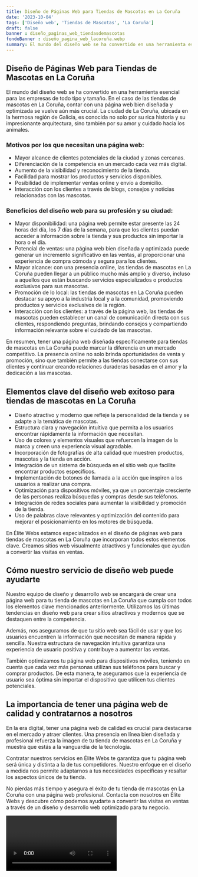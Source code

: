 ```yaml
---
title: Diseño de Páginas Web para Tiendas de Mascotas en La Coruña
date: '2023-10-04'
tags: ['Diseño web', 'Tiendas de Mascotas', 'La Coruña']
draft: false
banner : diseño_paginas_web_tiendasdemascotas
fondoBanner : diseño_pagina_web_lacoruña.webp
summary: El mundo del diseño web se ha convertido en una herramienta esencial para las empresas de todo tipo y tamaño. En el caso de las tiendas de mascotas en La Coruña, contar con una página web bien diseñada y optimizada se vuelve aún más crucial. La ciudad de La Coruña, ubicada en la hermosa región de Galicia, es conocida no solo por su rica historia y su impresionante arquitectura, sino también por su amor y cuidado hacia los animales. 
---
```


## **Diseño de Páginas Web para Tiendas de Mascotas en La Coruña**

El mundo del diseño web se ha convertido en una herramienta esencial para las empresas de todo tipo y tamaño. En el caso de las tiendas de mascotas en La Coruña, contar con una página web bien diseñada y optimizada se vuelve aún más crucial. La ciudad de La Coruña, ubicada en la hermosa región de Galicia, es conocida no solo por su rica historia y su impresionante arquitectura, sino también por su amor y cuidado hacia los animales. 

### **Motivos por los que necesitan una página web:**

- Mayor alcance de clientes potenciales de la ciudad y zonas cercanas.
- Diferenciación de la competencia en un mercado cada vez más digital.
- Aumento de la visibilidad y reconocimiento de la tienda.
- Facilidad para mostrar los productos y servicios disponibles.
- Posibilidad de implementar ventas online y envío a domicilio.
- Interacción con los clientes a través de blogs, consejos y noticias relacionadas con las mascotas.

### **Beneficios del diseño web para su profesión y su ciudad:**

- Mayor disponibilidad: una página web permite estar presente las 24 horas del día, los 7 días de la semana, para que los clientes puedan acceder a información sobre la tienda y sus productos sin importar la hora o el día.
- Potencial de ventas: una página web bien diseñada y optimizada puede generar un incremento significativo en las ventas, al proporcionar una experiencia de compra cómoda y segura para los clientes.
- Mayor alcance: con una presencia online, las tiendas de mascotas en La Coruña pueden llegar a un público mucho más amplio y diverso, incluso a aquellos que están buscando servicios especializados o productos exclusivos para sus mascotas.
- Promoción de lo local: las tiendas de mascotas en La Coruña pueden destacar su apoyo a la industria local y a la comunidad, promoviendo productos y servicios exclusivos de la región.
- Interacción con los clientes: a través de la página web, las tiendas de mascotas pueden establecer un canal de comunicación directa con sus clientes, respondiendo preguntas, brindando consejos y compartiendo información relevante sobre el cuidado de las mascotas.

En resumen, tener una página web diseñada específicamente para tiendas de mascotas en La Coruña puede marcar la diferencia en un mercado competitivo. La presencia online no solo brinda oportunidades de venta y promoción, sino que también permite a las tiendas conectarse con sus clientes y continuar creando relaciones duraderas basadas en el amor y la dedicación a las mascotas.

<GifSeo />

<Cta />

## Elementos clave del diseño web exitoso para tiendas de mascotas en La Coruña

- Diseño atractivo y moderno que refleje la personalidad de la tienda y se adapte a la temática de mascotas.
- Estructura clara y navegación intuitiva que permita a los usuarios encontrar rápidamente la información que necesitan.
- Uso de colores y elementos visuales que refuercen la imagen de la marca y creen una experiencia visual agradable.
- Incorporación de fotografías de alta calidad que muestren productos, mascotas y la tienda en acción.
- Integración de un sistema de búsqueda en el sitio web que facilite encontrar productos específicos.
- Implementación de botones de llamada a la acción que inspiren a los usuarios a realizar una compra.
- Optimización para dispositivos móviles, ya que un porcentaje cresciente de las personas realiza búsquedas y compras desde sus teléfonos.
- Integración de redes sociales para aumentar la visibilidad y promoción de la tienda.
- Uso de palabras clave relevantes y optimización del contenido para mejorar el posicionamiento en los motores de búsqueda.

En Élite Webs estamos especializados en el diseño de páginas web para tiendas de mascotas en La Coruña que incorporan todos estos elementos clave. Creamos sitios web visualmente atractivos y funcionales que ayudan a convertir las visitas en ventas.

## Cómo nuestro servicio de diseño web puede ayudarte

Nuestro equipo de diseño y desarrollo web se encargará de crear una página web para tu tienda de mascotas en La Coruña que cumpla con todos los elementos clave mencionados anteriormente. Utilizamos las últimas tendencias en diseño web para crear sitios atractivos y modernos que se destaquen entre la competencia.

Además, nos aseguramos de que tu sitio web sea fácil de usar y que los usuarios encuentren la información que necesitan de manera rápida y sencilla. Nuestra estructura de navegación intuitiva garantiza una experiencia de usuario positiva y contribuye a aumentar las ventas.

También optimizamos tu página web para dispositivos móviles, teniendo en cuenta que cada vez más personas utilizan sus teléfonos para buscar y comprar productos. De esta manera, te aseguramos que la experiencia de usuario sea óptima sin importar el dispositivo que utilicen tus clientes potenciales.

## La importancia de tener una página web de calidad y contratarnos a nosotros

En la era digital, tener una página web de calidad es crucial para destacarse en el mercado y atraer clientes. Una presencia en línea bien diseñada y profesional refuerza la imagen de tu tienda de mascotas en La Coruña y muestra que estás a la vanguardia de la tecnología.

Contratar nuestros servicios en Élite Webs te garantiza que tu página web será única y distinta a la de tus competidores. Nuestro enfoque en el diseño a medida nos permite adaptarnos a tus necesidades específicas y resaltar los aspectos únicos de tu tienda.

No pierdas más tiempo y asegura el éxito de tu tienda de mascotas en La Coruña con una página web profesional. Contacta con nosotros en Élite Webs y descubre cómo podemos ayudarte a convertir las visitas en ventas a través de un diseño y desarrollo web optimizado para tu negocio.

<Video />

<CtaBot job='Tiendas de Mascotas' city='La Coruña'/>

<Gmaps query='La Coruña+españa+maps' />